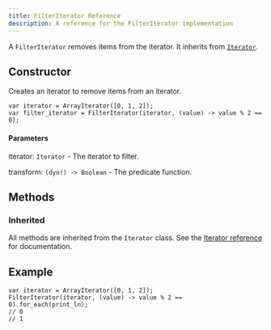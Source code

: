 ---
title: FilterIterator Reference
description: A reference for the FilterIterator implementation
---

A `FilterIterator` removes items from the iterator. It inherits from [`Iterator`](/reference/api/iterators/iterator/).

## Constructor

Creates an iterator to remove items from an iterator.

```ql
var iterator = ArrayIterator([0, 1, 2]);
var filter_iterator = FilterIterator(iterator, (value) -> value % 2 == 0);
```

#### Parameters

iterator: `Iterator` - The iterator to filter.

transform: `(dyn!) -> Boolean` - The predicate function.

## Methods

### Inherited

All methods are inherited from the `Iterator` class. See the [Iterator reference](/reference/api/iterators/iterator#methods) for documentation.

## Example

```ql
var iterator = ArrayIterator([0, 1, 2]);
FilterIterator(iterator, (value) -> value % 2 == 0).for_each(print_ln);
// 0
// 1
```
